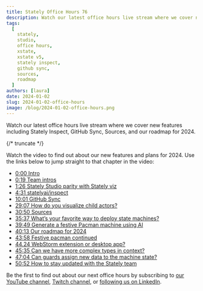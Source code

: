```yaml
---
title: Stately Office Hours 76
description: Watch our latest office hours live stream where we cover new features including Stately Inspect, GitHub Sync, Sources, and our roadmap for 2024.
tags:
  [
    stately,
    studio,
    office hours,
    xstate,
    xstate v5,
    stately inspect,
    github sync,
    sources,
    roadmap
  ]
authors: [laura]
date: 2024-01-02
slug: 2024-01-02-office-hours
image: /blog/2024-01-02-office-hours.png
---
```


Watch our latest office hours live stream where we cover new features including Stately Inspect, GitHub Sync, Sources, and our roadmap for 2024.

{/* truncate */}

<YouTube id="x-F1TPjz_lI" />

Watch the video to find out about our new features and plans for 2024. Use the links below to jump straight to that chapter in the video:

- [0:00 Intro](https://youtube.com/watch?v=x-F1TPjz_lI&t=0s)
- [0:19 Team intros](https://youtube.com/watch?v=x-F1TPjz_lI&t=19s)
- [1:26 Stately Studio parity with Stately viz](https://youtube.com/watch?v=x-F1TPjz_lI&t=86s)
- [4:31 statelyai/inspect](https://youtube.com/watch?v=x-F1TPjz_lI&t=271s)
- [10:01 GitHub Sync](https://youtube.com/watch?v=x-F1TPjz_lI&t=601s)
- [29:07 How do you visualize child actors?](https://youtube.com/watch?v=x-F1TPjz_lI&t=1747s)
- [30:50 Sources](https://youtube.com/watch?v=x-F1TPjz_lI&t=1850s)
- [35:37 What’s your favorite way to deploy state machines?](https://youtube.com/watch?v=x-F1TPjz_lI&t=2137s)
- [39:49 Generate a festive Pacman machine using AI](https://youtube.com/watch?v=x-F1TPjz_lI&t=2389s)
- [40:13 Our roadmap for 2024](https://youtube.com/watch?v=x-F1TPjz_lI&t=2413s)
- [43:58 Festive pacman continued](https://youtube.com/watch?v=x-F1TPjz_lI&t=2638s)
- [44.24 WebStorm extension or desktop app?](https://www.youtube.com/watch?v=x-F1TPjz_lI&t=2664s)
- [45:35 Can we have more complex types in context?](https://youtube.com/watch?v=x-F1TPjz_lI&t=2735s)
- [47:04 Can guards assign new data to the machine state?](https://youtube.com/watch?v=x-F1TPjz_lI&t=2824s)
- [50:52 How to stay updated with the Stately team](https://youtube.com/watch?v=x-F1TPjz_lI&t=3052s)


Be the first to find out about our next office hours by subscribing to [our YouTube channel](https://www.youtube.com/@Statelyai), [Twitch channel](https://www.twitch.tv/statelyai), or [following us on LinkedIn](https://www.linkedin.com/company/statelyai/).